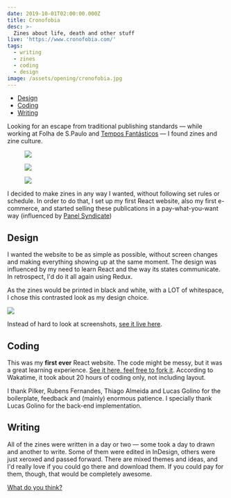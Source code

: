 ```yaml
---
date: 2019-10-01T02:00:00.000Z
title: Cronofobia
desc: >-
  Zines about life, death and other stuff
live: 'https://www.cronofobia.com/'
tags:
  - writing
  - zines
  - coding
  - design
image: /assets/opening/cronofobia.jpg
---
```


- [Design](#design)
- [Coding](#coding)
- [Writing](#writing)

Looking for an escape from traditional publishing standards — while working at Folha de S.Paulo and [Tempos Fantásticos](/projects/tempos_fantasticos) — I found zines and zine culture.

<figure class="mosaic full">

![](https://www.cronofobia.com/images/nipple.jpg)

![](https://www.cronofobia.com/images/lembrancas.jpg)

![](https://www.cronofobia.com/images/euficoputo.jpg)

</figure>

I decided to make zines in any way I wanted, without following set rules or schedule. In order to do that, I set up my first React website, also my first e-commerce, and started selling these publications in a pay-what-you-want way (influenced by [Panel Syndicate](http://panelsyndicate.com/))

## Design

I wanted the website to be as simple as possible, without screen changes and making everything showing up at the same moment. The design was influenced by my need to learn React and the way its states communicate. In retrospect, I'd do it all again using Redux.

As the zines would be printed in black and white, with a LOT of whitespace, I chose this contrasted look as my design choice.

![](/cronofobia-page.png)

Instead of hard to look at screenshots, [see it live here](http://www.cronofobia.com/).

## Coding

This was my **first ever** React website. The code might be messy, but it was a great learning experience. [See it here, feel free to fork it](https://github.com/angelod1as/cronofobia). According to Wakatime, it took about 20 hours of coding only, not including layout.

I thank Pilker, Rubens Fernandes, Thiago Almeida and Lucas Golino for the boilerplate, feedback and (mainly) enormous patience. I specially thank Lucas Golino for the back-end implementation.

## Writing

All of the zines were written in a day or two — some took a day to drawn and another to write. Some of them were edited in InDesign, others were just xeroxed and passed forward. There are mixed themes and ideas, and I'd really love if you could go there and download them. If you could pay for them, though, that would be completely awesome.

[What do you think?](http://www.cronofobia.com/)
